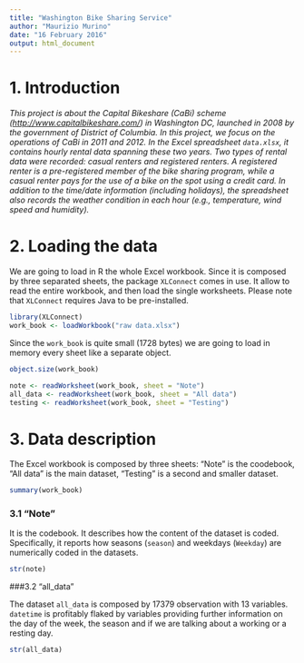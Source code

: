 ```yaml
---
title: "Washington Bike Sharing Service"
author: "Maurizio Murino"
date: "16 February 2016"
output: html_document
---
```

# 1. Introduction

_This project is about the Capital Bikeshare (CaBi) scheme (<http://www.capitalbikeshare.com/>) in Washington DC, launched in 2008 by the government of District of Columbia. In this project, we focus on the operations of CaBi in 2011 and 2012. In the Excel spreadsheet `data.xlsx`, it contains hourly rental data spanning these two years. Two types of rental data were recorded: casual
renters and registered renters. A registered renter is a pre-registered member of the bike sharing program, while a casual renter pays for the use of a bike on the spot using a credit card. In addition to the time/date information (including holidays), the spreadsheet also records the weather condition in each hour (e.g., temperature, wind speed and humidity)._  

# 2. Loading the data

We are going to load in R the whole Excel workbook. Since it is composed by three separated sheets, the package `XLConnect` comes in use. It allow to read the entire workbook, and then load the single worksheets. Please note that `XLConnect` requires Java to be pre-installed. 

```r
library(XLConnect)
work_book <- loadWorkbook("raw data.xlsx") 
```

Since the `work_book` is quite small (1728 bytes) we are going to load in memory every sheet like a separate object.

```r
object.size(work_book)
```

```r
note <- readWorksheet(work_book, sheet = "Note")
all_data <- readWorksheet(work_book, sheet = "All data")
testing <- readWorksheet(work_book, sheet = "Testing")
```

# 3. Data description

The Excel workbook is composed by three sheets: "Note" is the coodebook, "All data" is the main dataset, "Testing" is a second and smaller dataset.

```r
summary(work_book)
```

### 3.1 "Note"

It is the codebook. It describes how the content of the dataset is coded. Specifically, it reports how seasons (`season`) and weekdays (`Weekday`) are numerically coded in the datasets.

```r
str(note)
```

###3.2 "all_data"

The dataset `all_data` is composed by 17379 observation with 13 variables. `datetime` is profitably flaked by variables providing further information on the day of the week, the season and if we are talking about a working or a resting day. 

```r
str(all_data)
```
